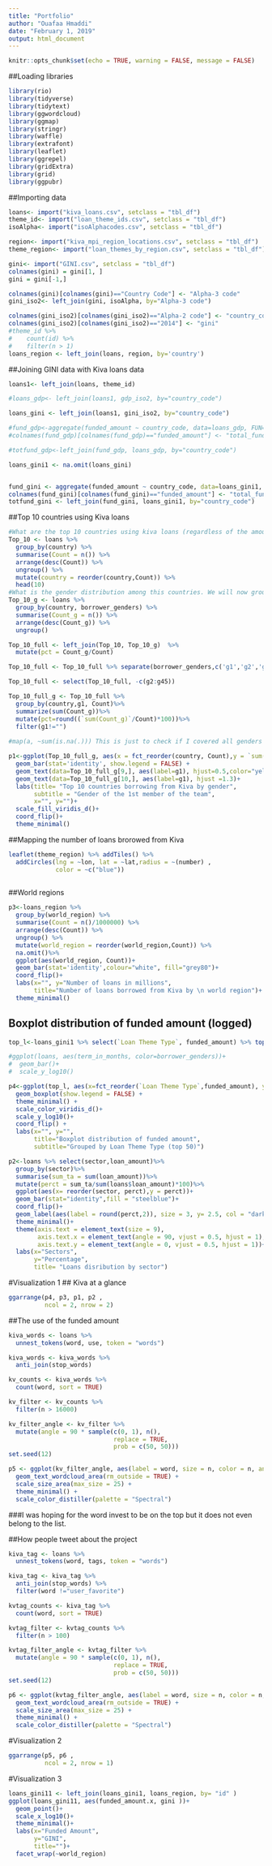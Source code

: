 ---
title: "Portfolio"
author: "Ouafaa Hmaddi"
date: "February 1, 2019"
output: html_document
---

```{r setup, include=FALSE}
knitr::opts_chunk$set(echo = TRUE, warning = FALSE, message = FALSE)
```

##Loading libraries 

```{r}
library(rio)
library(tidyverse)
library(tidytext)
library(ggwordcloud)
library(ggmap)
library(stringr)
library(waffle)
library(extrafont)
library(leaflet)
library(ggrepel)
library(gridExtra)
library(grid)
library(ggpubr)
```


##Importing data

```{r}

loans<- import("kiva_loans.csv", setclass = "tbl_df")
theme_id<- import("loan_theme_ids.csv", setclass = "tbl_df")
isoAlpha<- import("isoAlphacodes.csv", setclass = "tbl_df")

region<- import("kiva_mpi_region_locations.csv", setclass = "tbl_df")
theme_region<- import("loan_themes_by_region.csv", setclass = "tbl_df")

gini<- import("GINI.csv", setclass = "tbl_df")
colnames(gini) = gini[1, ]
gini = gini[-1,]

colnames(gini)[colnames(gini)=="Country Code"] <- "Alpha-3 code"
gini_iso2<- left_join(gini, isoAlpha, by="Alpha-3 code") 

colnames(gini_iso2)[colnames(gini_iso2)=="Alpha-2 code"] <- "country_code"
colnames(gini_iso2)[colnames(gini_iso2)=="2014"] <- "gini"
#theme_id %>% 
#    count(id) %>%
#    filter(n > 1)
loans_region <- left_join(loans, region, by='country')
```

##Joining GINI data with Kiva loans data

```{r fig.height=8}
loans1<- left_join(loans, theme_id) 

#loans_gdp<- left_join(loans1, gdp_iso2, by="country_code")

loans_gini <- left_join(loans1, gini_iso2, by="country_code")

#fund_gdp<-aggregate(funded_amount ~ country_code, data=loans_gdp, FUN=sum)
#colnames(fund_gdp)[colnames(fund_gdp)=="funded_amount"] <- "total_funds"

#totfund_gdp<-left_join(fund_gdp, loans_gdp, by="country_code")

loans_gini1 <- na.omit(loans_gini)


fund_gini <- aggregate(funded_amount ~ country_code, data=loans_gini1, FUN=sum)
colnames(fund_gini)[colnames(fund_gini)=="funded_amount"] <- "total_funds"
totfund_gini <- left_join(fund_gini, loans_gini1, by="country_code")


```


##Top 10 countries using Kiva loans

```{r}

#What are the top 10 countries using kiva loans (regardless of the amount of loan), we are interested in the frequence of use of Kiva loans
Top_10 <- loans %>%
  group_by(country) %>%
  summarise(Count = n()) %>%
  arrange(desc(Count)) %>%
  ungroup() %>% 
  mutate(country = reorder(country,Count)) %>%
  head(10) 
#What is the gender distribution among this countries. We will now group by country and gender but keep only the top 10 countries by using a left join to our Top_10 dataset 
Top_10_g <- loans %>%
  group_by(country, borrower_genders) %>%
  summarise(Count_g = n()) %>%
  arrange(desc(Count_g)) %>%
  ungroup()  

Top_10_full <- left_join(Top_10, Top_10_g)  %>% 
  mutate(pct = Count_g/Count)

Top_10_full <- Top_10_full %>% separate(borrower_genders,c('g1','g2','g3','g4','g5','g6','g7','g8','g9','g10','g11','g12','g13','g14','g15','g16','g17','g18','g19','g20','g21','g22','g23', 'g24','g25','g26','g27','g28','g29','g30','g31','g32','g33','g34','g35','g36','g37','g38','g39','g40','g41','g42','g43','g44','g45'), sep=",")

Top_10_full <- select(Top_10_full, -c(g2:g45))

Top_10_full_g <- Top_10_full %>%
  group_by(country,g1, Count)%>%
  summarize(sum(Count_g))%>%
  mutate(pct=round((`sum(Count_g)`/Count)*100))%>%
  filter(g1!="")
  
#map(a, ~sum(is.na(.))) This is just to check if I covered all genders listed in the borrowers gender column. I stopped at g45 becasue as I added g46 all the the observations were missing which means I covered all of them at g45

p1<-ggplot(Top_10_full_g, aes(x = fct_reorder(country, Count),y = `sum(Count_g)`, fill=g1)) +
  geom_bar(stat='identity', show.legend = FALSE) +
  geom_text(data=Top_10_full_g[9,], aes(label=g1), hjust=0.5,color="yellow")+
  geom_text(data=Top_10_full_g[10,], aes(label=g1), hjust =1.3)+
  labs(title= "Top 10 countries borrowing from Kiva by gender",
       subtitle = "Gender of the 1st member of the team",
       x="", y="")+
  scale_fill_viridis_d()+
  coord_flip()+
  theme_minimal()

```

##Mapping the number of loans brorowed from Kiva

```{r}
leaflet(theme_region) %>% addTiles() %>%
  addCircles(lng = ~lon, lat = ~lat,radius = ~(number) ,
             color = ~c("blue")) 
  
```

##World regions 

```{r}
p3<-loans_region %>%
  group_by(world_region) %>%
  summarise(Count = n()/1000000) %>%
  arrange(desc(Count)) %>%
  ungroup() %>% 
  mutate(world_region = reorder(world_region,Count)) %>%
  na.omit()%>%
  ggplot(aes(world_region, Count))+
  geom_bar(stat='identity',colour="white", fill="grey80")+
  coord_flip()+
  labs(x="", y="Number of loans in millions",
       title="Number of loans borrowed from Kiva by \n world region")+
  theme_minimal()

```

## Boxplot distribution of funded amount (logged)

```{r}
top_l<-loans_gini1 %>% select(`Loan Theme Type`, funded_amount) %>% top_n(50,wt=funded_amount) 

#ggplot(loans, aes(term_in_months, color=borrower_genders))+
#  geom_bar()+
#  scale_y_log10()

p4<-ggplot(top_l, aes(x=fct_reorder(`Loan Theme Type`,funded_amount), y= funded_amount, col=`Loan Theme Type`)) + 
  geom_boxplot(show.legend = FALSE) + 
  theme_minimal() + 
  scale_color_viridis_d()+
  scale_y_log10()+
  coord_flip() + 
  labs(x="", y="", 
       title="Boxplot distribution of funded amount",
       subtitle="Grouped by Loan Theme Type (top 50)")
```

```{r}
p2<-loans %>% select(sector,loan_amount)%>%
  group_by(sector)%>%
  summarise(sum_ta = sum(loan_amount))%>%
  mutate(perct = sum_ta/sum(loans$loan_amount)*100)%>%
  ggplot(aes(x= reorder(sector, perct),y = perct))+
  geom_bar(stat="identity",fill = "steelblue")+
  coord_flip()+
  geom_label(aes(label = round(perct,2)), size = 3, y= 2.5, col = "darkgreen")+
  theme_minimal()+
  theme(axis.text = element_text(size = 9),
        axis.text.x = element_text(angle = 90, vjust = 0.5, hjust = 1),
        axis.text.y = element_text(angle = 0, vjust = 0.5, hjust = 1))+
  labs(x="Sectors",
       y="Percentage",
       title= "Loans disribution by sector")
```


#Visualization 1
## Kiva at a glance

```{r fig.height=8, fig.width=11}
ggarrange(p4, p3, p1, p2 ,
          ncol = 2, nrow = 2)

```


##The use of the funded amount 

```{r }
kiva_words <- loans %>%
  unnest_tokens(word, use, token = "words")

kiva_words <- kiva_words %>%
  anti_join(stop_words)

kv_counts <- kiva_words %>%
  count(word, sort = TRUE)

kv_filter <- kv_counts %>%
  filter(n > 16000)

kv_filter_angle <- kv_filter %>%
  mutate(angle = 90 * sample(c(0, 1), n(), 
                             replace = TRUE, 
                             prob = c(50, 50)))
set.seed(12)

p5 <- ggplot(kv_filter_angle, aes(label = word, size = n, color = n, angle = angle)) +
  geom_text_wordcloud_area(rm_outside = TRUE) +
  scale_size_area(max_size = 25) +
  theme_minimal() +
  scale_color_distiller(palette = "Spectral")
```


###I was hoping for the word invest to be on the top but it does not even belong to the list. 

##How people tweet about the project

```{r }
kiva_tag <- loans %>%
  unnest_tokens(word, tags, token = "words")

kiva_tag <- kiva_tag %>%
  anti_join(stop_words) %>%
  filter(word !="user_favorite")

kvtag_counts <- kiva_tag %>%
  count(word, sort = TRUE)

kvtag_filter <- kvtag_counts %>%
  filter(n > 100)

kvtag_filter_angle <- kvtag_filter %>%
  mutate(angle = 90 * sample(c(0, 1), n(), 
                             replace = TRUE, 
                             prob = c(50, 50)))
set.seed(12)

p6 <- ggplot(kvtag_filter_angle, aes(label = word, size = n, color = n, angle = angle)) +
  geom_text_wordcloud_area(rm_outside = TRUE) +
  scale_size_area(max_size = 25) +
  theme_minimal() +
  scale_color_distiller(palette = "Spectral")

```

#Visualization 2
```{r fig.width=9}
ggarrange(p5, p6 , 
          ncol = 2, nrow = 1)
```

#Visualization 3
```{r fig.height=7, fig.width=7, message=FALSE, warning=FALSE}

loans_gini11 <- left_join(loans_gini1, loans_region, by= "id" )
ggplot(loans_gini11, aes(funded_amount.x, gini ))+
  geom_point()+
  scale_x_log10()+
  theme_minimal()+
  labs(x="Funded Amount",
       y="GINI",
       title="")+
  facet_wrap(~world_region)


```


